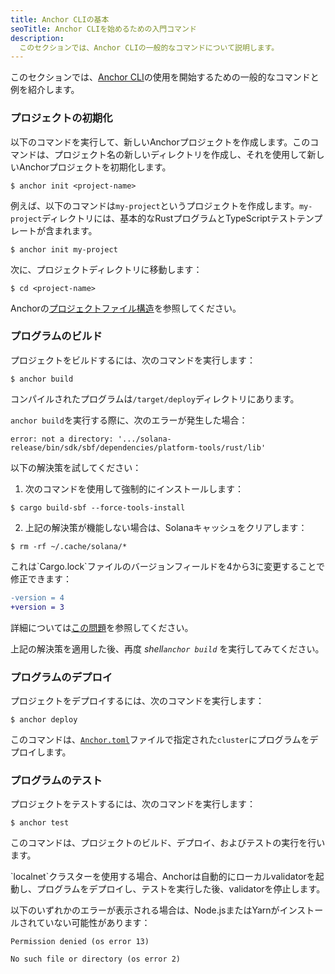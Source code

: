 ```yaml
---
title: Anchor CLIの基本
seoTitle: Anchor CLIを始めるための入門コマンド
description:
  このセクションでは、Anchor CLIの一般的なコマンドについて説明します。
---
```


このセクションでは、[Anchor CLI](https://www.anchor-lang.com/docs)の使用を開始するための一般的なコマンドと例を紹介します。

<Steps>
<Step>

### プロジェクトの初期化

以下のコマンドを実行して、新しいAnchorプロジェクトを作成します。このコマンドは、プロジェクト名の新しいディレクトリを作成し、それを使用して新しいAnchorプロジェクトを初期化します。

```terminal
$ anchor init <project-name>
```

例えば、以下のコマンドは`my-project`というプロジェクトを作成します。`my-project`ディレクトリには、基本的なRustプログラムとTypeScriptテストテンプレートが含まれます。

```terminal
$ anchor init my-project
```

次に、プロジェクトディレクトリに移動します：

```terminal
$ cd <project-name>
```

Anchorの[プロジェクトファイル構造](https://www.anchor-lang.com/docs/quickstart/local#project-file-structure)を参照してください。

</Step>
<Step>

### プログラムのビルド

プロジェクトをビルドするには、次のコマンドを実行します：

```terminal
$ anchor build
```

コンパイルされたプログラムは`/target/deploy`ディレクトリにあります。

<Callout type="warn">

`anchor build`を実行する際に、次のエラーが発生した場合：

<Accordions>
<Accordion title="error: not a directory">

```
error: not a directory: '.../solana-release/bin/sdk/sbf/dependencies/platform-tools/rust/lib'
```

以下の解決策を試してください：

1. 次のコマンドを使用して強制的にインストールします：

```terminal
$ cargo build-sbf --force-tools-install
```

2. 上記の解決策が機能しない場合は、Solanaキャッシュをクリアします：

```terminal
$ rm -rf ~/.cache/solana/*
```

</Accordion>

<Accordion title="lock file version 4 requires `-Znext-lockfile-bump">
これは`Cargo.lock`ファイルのバージョンフィールドを4から3に変更することで修正できます：

```diff title="Cargo.lock"
-version = 4
+version = 3
```

詳細については[この問題](https://github.com/solana-foundation/anchor/issues/3392)を参照してください。

</Accordion>

</Accordions>

上記の解決策を適用した後、再度 _shell`anchor build`_ を実行してみてください。

</Callout>

</Step>
<Step>

### プログラムのデプロイ

プロジェクトをデプロイするには、次のコマンドを実行します：

```terminal
$ anchor deploy
```

このコマンドは、[`Anchor.toml`](https://www.anchor-lang.com/docs/references/anchor-toml)ファイルで指定された`cluster`にプログラムをデプロイします。

</Step>
<Step>

### プログラムのテスト

プロジェクトをテストするには、次のコマンドを実行します：

```terminal
$ anchor test
```

このコマンドは、プロジェクトのビルド、デプロイ、およびテストの実行を行います。

<Callout>
  `localnet`クラスターを使用する場合、Anchorは自動的にローカルvalidatorを起動し、プログラムをデプロイし、テストを実行した後、validatorを停止します。
</Callout>

<Callout type="warn">

以下のいずれかのエラーが表示される場合は、Node.jsまたはYarnがインストールされていない可能性があります：

```
Permission denied (os error 13)
```

```
No such file or directory (os error 2)
```

</Callout>

</Step>
</Steps>
